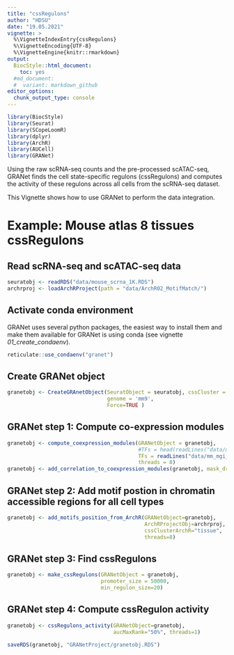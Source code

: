 ```yaml
---
title: "cssRegulons"
author: "HDSU"
date: "19.05.2021"
vignette: >
  %\VignetteIndexEntry{cssRegulons}
  %\VignetteEncoding{UTF-8}  
  %\VignetteEngine{knitr::rmarkdown}
output:
  BiocStyle::html_document:
    toc: yes
  #md_document:
  #  variant: markdown_github
editor_options: 
  chunk_output_type: console
---
```


  
```r
library(BiocStyle)
library(Seurat)
library(SCopeLoomR)
library(dplyr)
library(ArchR)
library(AUCell)
library(GRANet)

```

Using the raw scRNA-seq counts and the pre-processed scATAC-seq, GRANet finds the cell state-specific regulons (cssRegulons) and computes the activity of these regulons across all cells from the scRNA-seq dataset.

This Vignette shows how to use GRANet to perform the data integration.

# Example: Mouse atlas 8 tissues cssRegulons

## Read scRNA-seq and scATAC-seq data

```r
seuratobj <- readRDS("data/mouse_scrna_1K.RDS")
archrproj <- loadArchRProject(path = "data/ArchR02_MotifMatch/")

```

## Activate conda environment 

GRANet uses several python packages, the easiest way to install them and make them available for GRANet is using conda (see vignette _01_create_condaenv_).

```r
reticulate::use_condaenv("granet")
```

## Create GRANet object

```r
granetobj <- CreateGRAnetObject(SeuratObject = seuratobj, cssCluster = "tissue", 
                                genome = 'mm9',
                                Force=TRUE )

```


## GRANet step 1: Compute co-expression modules

```r
granetobj <- compute_coexpression_modules(GRANetObject = granetobj, 
                                          #TFs = head(readLines("data/mm_mgi_tfs.txt")), 
                                          TFs = readLines("data/mm_mgi_tfs.txt"), 
                                          threads = 8)
granetobj <- add_correlation_to_coexpression_modules(granetobj, mask_dropouts=FALSE)

```


## GRANet step 2: Add motif postion in chromatin accessible regions for all cell types

```r
granetobj <- add_motifs_position_from_ArchR(GRANetObject=granetobj, 
                                            ArchRProjectObj=archrproj, 
                                            cssClusterArchR="tissue", 
                                            threads=8)
```


## GRANet step 3: Find cssRegulons 

```r
granetobj <- make_cssRegulons(GRANetObject = granetobj, 
                              promoter_size = 50000, 
                              min_regulon_size=20)

```

## GRANet step 4: Compute cssRegulon activity

```r
granetobj <- cssRegulons_activity(GRANetObject=granetobj, 
                                  aucMaxRank="50%", threads=1)

saveRDS(granetobj, "GRANetProject/granetobj.RDS")

```



